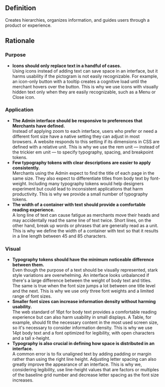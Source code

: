 ## Definition

Creates hierarchies, organizes information, and guides users through a product or experience.

## Rationale

### Purpose

- **Icons should only replace text in a handful of cases.**<br />
  Using icons instead of adding text can save space in an interface, but it harms usability if the pictogram is not easily recognizable. For example, an icon-only button with a tooltip creates a cognitive load until the merchant hovers over the button. This is why we use icons with visually hidden text only when they are easily recognizable, such as a Menu or Close icon.

### Application

- **The Admin interface should be responsive to preferences that Merchants have defined.**<br />
  Instead of applying zoom to each interface, users who prefer or need a different font size have a native setting they can adjust in most browsers. A website responds to this setting if its dimensions in CSS are defined with a relative unit. This is why we use the rem unit — instead of the trickier em unit — to specify typography, spacing, and breakpoint tokens.
- **Few typography tokens with clear descriptions are easier to apply consistently.**<br />
  Merchants using the Admin expect to find the title of each page in the same size. They also expect to differentiate titles from body text by font-weight. Including many typography tokens would help designers experiment but could lead to inconsistent applications that harm productivity. This is why we provide a small number of typography tokens.
- **The width of a container with text should provide a comfortable reading experience.**<br />
  A long line of text can cause fatigue as merchants move their heads and may accidentally read the same line of text twice. Short lines, on the other hand, break up words or phrases that are generally read as a unit. This is why we define the width of a container with text so that it results in a line length between 45 and 85 characters.

### Visual

- **Typography tokens should have the minimum noticeable difference between them.**<br />
  Even though the purpose of a text should be visually represented, stark style variations are overwhelming. An interface looks unbalanced if there's a large difference between the weight of body text and titles. The same is true when the font size jumps a lot between one title level and the next. This is why we use only three font weights and a limited range of font sizes.
- **Smaller font sizes can increase information density without harming usability.**<br />
  The web standard of 16pt for body text provides a comfortable reading experience but can also harm usability in small displays. A Table, for example, should fit the necessary content in the most used screen size, so it's necessary to consider information density. This is why we use 14pt body text and a font optimized for legibility, with open characters and a tall x-height.
- **Typography is also crucial in defining how space is distributed in an interface.**<br />
  A common error is to fix unaligned text by adding padding or margin rather than using the right line height. Adjusting letter spacing can also greatly improve the appearance of an interface. This is why we, considering legibility, use line-height values that are factors or multiples of the baseline grid number and decrease letter spacing as the font size increases.
